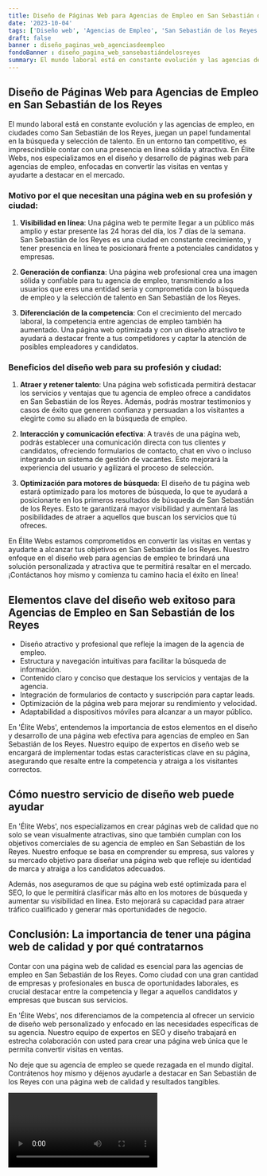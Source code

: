 ```yaml
---
title: Diseño de Páginas Web para Agencias de Empleo en San Sebastián de los Reyes
date: '2023-10-04'
tags: ['Diseño web', 'Agencias de Empleo', 'San Sebastián de los Reyes']
draft: false
banner : diseño_paginas_web_agenciasdeempleo
fondoBanner : diseño_pagina_web_sansebastiándelosreyes
summary: El mundo laboral está en constante evolución y las agencias de empleo, en ciudades como San Sebastián de los Reyes, juegan un papel fundamental en la búsqueda y selección de talento. En un entorno tan competitivo, es imprescindible contar con una presencia en línea sólida y atractiva. En Élite Webs, nos especializamos en el diseño y desarrollo de páginas web para agencias de empleo, enfocadas en convertir las visitas en ventas y ayudarte a destacar en el mercado.
---
```


## Diseño de Páginas Web para Agencias de Empleo en San Sebastián de los Reyes

El mundo laboral está en constante evolución y las agencias de empleo, en ciudades como San Sebastián de los Reyes, juegan un papel fundamental en la búsqueda y selección de talento. En un entorno tan competitivo, es imprescindible contar con una presencia en línea sólida y atractiva. En Élite Webs, nos especializamos en el diseño y desarrollo de páginas web para agencias de empleo, enfocadas en convertir las visitas en ventas y ayudarte a destacar en el mercado.

### Motivo por el que necesitan una página web en su profesión y ciudad:

1. **Visibilidad en línea**: Una página web te permite llegar a un público más amplio y estar presente las 24 horas del día, los 7 días de la semana. San Sebastián de los Reyes es una ciudad en constante crecimiento, y tener presencia en línea te posicionará frente a potenciales candidatos y empresas.

2. **Generación de confianza**: Una página web profesional crea una imagen sólida y confiable para tu agencia de empleo, transmitiendo a los usuarios que eres una entidad seria y comprometida con la búsqueda de empleo y la selección de talento en San Sebastián de los Reyes.

3. **Diferenciación de la competencia**: Con el crecimiento del mercado laboral, la competencia entre agencias de empleo también ha aumentado. Una página web optimizada y con un diseño atractivo te ayudará a destacar frente a tus competidores y captar la atención de posibles empleadores y candidatos.

### Beneficios del diseño web para su profesión y ciudad:

1. **Atraer y retener talento**: Una página web sofisticada permitirá destacar los servicios y ventajas que tu agencia de empleo ofrece a candidatos en San Sebastián de los Reyes. Además, podrás mostrar testimonios y casos de éxito que generen confianza y persuadan a los visitantes a elegirte como su aliado en la búsqueda de empleo.

2. **Interacción y comunicación efectiva**: A través de una página web, podrás establecer una comunicación directa con tus clientes y candidatos, ofreciendo formularios de contacto, chat en vivo o incluso integrando un sistema de gestión de vacantes. Esto mejorará la experiencia del usuario y agilizará el proceso de selección.

3. **Optimización para motores de búsqueda**: El diseño de tu página web estará optimizado para los motores de búsqueda, lo que te ayudará a posicionarte en los primeros resultados de búsqueda de San Sebastián de los Reyes. Esto te garantizará mayor visibilidad y aumentará las posibilidades de atraer a aquellos que buscan los servicios que tú ofreces.

En Élite Webs estamos comprometidos en convertir las visitas en ventas y ayudarte a alcanzar tus objetivos en San Sebastián de los Reyes. Nuestro enfoque en el diseño web para agencias de empleo te brindará una solución personalizada y atractiva que te permitirá resaltar en el mercado. ¡Contáctanos hoy mismo y comienza tu camino hacia el éxito en línea!

<GifSeo />

<Cta />

## Elementos clave del diseño web exitoso para Agencias de Empleo en San Sebastián de los Reyes

- Diseño atractivo y profesional que refleje la imagen de la agencia de empleo.
- Estructura y navegación intuitivas para facilitar la búsqueda de información.
- Contenido claro y conciso que destaque los servicios y ventajas de la agencia.
- Integración de formularios de contacto y suscripción para captar leads.
- Optimización de la página web para mejorar su rendimiento y velocidad.
- Adaptabilidad a dispositivos móviles para alcanzar a un mayor público.

En 'Élite Webs', entendemos la importancia de estos elementos en el diseño y desarrollo de una página web efectiva para agencias de empleo en San Sebastián de los Reyes. Nuestro equipo de expertos en diseño web se encargará de implementar todas estas características clave en su página, asegurando que resalte entre la competencia y atraiga a los visitantes correctos.

## Cómo nuestro servicio de diseño web puede ayudar

En 'Élite Webs', nos especializamos en crear páginas web de calidad que no solo se vean visualmente atractivas, sino que también cumplan con los objetivos comerciales de su agencia de empleo en San Sebastián de los Reyes. Nuestro enfoque se basa en comprender su empresa, sus valores y su mercado objetivo para diseñar una página web que refleje su identidad de marca y atraiga a los candidatos adecuados.

Además, nos aseguramos de que su página web esté optimizada para el SEO, lo que le permitirá clasificar más alto en los motores de búsqueda y aumentar su visibilidad en línea. Esto mejorará su capacidad para atraer tráfico cualificado y generar más oportunidades de negocio.

## Conclusión: La importancia de tener una página web de calidad y por qué contratarnos

Contar con una página web de calidad es esencial para las agencias de empleo en San Sebastián de los Reyes. Como ciudad con una gran cantidad de empresas y profesionales en busca de oportunidades laborales, es crucial destacar entre la competencia y llegar a aquellos candidatos y empresas que buscan sus servicios.

En 'Élite Webs', nos diferenciamos de la competencia al ofrecer un servicio de diseño web personalizado y enfocado en las necesidades específicas de su agencia. Nuestro equipo de expertos en SEO y diseño trabajará en estrecha colaboración con usted para crear una página web única que le permita convertir visitas en ventas.

No deje que su agencia de empleo se quede rezagada en el mundo digital. Contrátenos hoy mismo y déjenos ayudarle a destacar en San Sebastián de los Reyes con una página web de calidad y resultados tangibles.

<Video />

<CtaBot job='Agencias de Empleo' city='San Sebastián de los Reyes'/>

<Gmaps query='San Sebastián de los Reyes+españa+maps' />